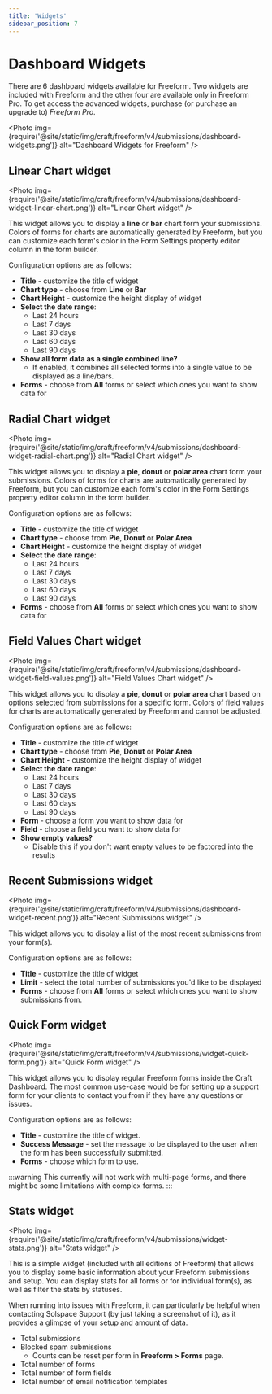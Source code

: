 ```yaml
---
title: 'Widgets'
sidebar_position: 7
---
```



# Dashboard Widgets<Badge type="pro" text="Pro" />

There are 6 dashboard widgets available for Freeform. Two widgets are included with Freeform and the other four are available only in Freeform Pro. To get access the advanced widgets, purchase (or purchase an upgrade to) _Freeform Pro_.

<Photo
  img={require('@site/static/img/craft/freeform/v4/submissions/dashboard-widgets.png')}
  alt="Dashboard Widgets for Freeform"
/>

## Linear Chart widget<Badge type="pro" text="Pro" />

<Photo
  img={require('@site/static/img/craft/freeform/v4/submissions/dashboard-widget-linear-chart.png')}
  alt="Linear Chart widget"
/>

This widget allows you to display a **line** or **bar** chart form your submissions. Colors of forms for charts are automatically generated by Freeform, but you can customize each form's color in the Form Settings property editor column in the form builder.

Configuration options are as follows:

- **Title** - customize the title of widget
- **Chart type** - choose from **Line** or **Bar**
- **Chart Height** - customize the height display of widget
- **Select the date range**:
  - Last 24 hours
  - Last 7 days
  - Last 30 days
  - Last 60 days
  - Last 90 days
- **Show all form data as a single combined line?**
  - If enabled, it combines all selected forms into a single value to be displayed as a line/bars.
- **Forms** - choose from **All** forms or select which ones you want to show data for

## Radial Chart widget<Badge type="pro" text="Pro" />

<Photo
  img={require('@site/static/img/craft/freeform/v4/submissions/dashboard-widget-radial-chart.png')}
  alt="Radial Chart widget"
/>

This widget allows you to display a **pie**, **donut** or **polar area** chart form your submissions. Colors of forms for charts are automatically generated by Freeform, but you can customize each form's color in the Form Settings property editor column in the form builder.

Configuration options are as follows:

- **Title** - customize the title of widget
- **Chart type** - choose from **Pie**, **Donut** or **Polar Area**
- **Chart Height** - customize the height display of widget
- **Select the date range**:
  - Last 24 hours
  - Last 7 days
  - Last 30 days
  - Last 60 days
  - Last 90 days
- **Forms** - choose from **All** forms or select which ones you want to show data for

## Field Values Chart widget<Badge type="pro" text="Pro" />

<Photo
  img={require('@site/static/img/craft/freeform/v4/submissions/dashboard-widget-field-values.png')}
  alt="Field Values Chart widget"
/>

This widget allows you to display a **pie**, **donut** or **polar area** chart based on options selected from submissions for a specific form. Colors of field values for charts are automatically generated by Freeform and cannot be adjusted.

Configuration options are as follows:

- **Title** - customize the title of widget
- **Chart type** - choose from **Pie**, **Donut** or **Polar Area**
- **Chart Height** - customize the height display of widget
- **Select the date range**:
  - Last 24 hours
  - Last 7 days
  - Last 30 days
  - Last 60 days
  - Last 90 days
- **Form** - choose a form you want to show data for
- **Field** - choose a field you want to show data for
- **Show empty values?**
  - Disable this if you don't want empty values to be factored into the results

## Recent Submissions widget<Badge type="pro" text="Pro" />

<Photo
  img={require('@site/static/img/craft/freeform/v4/submissions/dashboard-widget-recent.png')}
  alt="Recent Submissions widget"
/>

This widget allows you to display a list of the most recent submissions from your form(s).

Configuration options are as follows:

- **Title** - customize the title of widget
- **Limit** - select the total number of submissions you'd like to be displayed
- **Forms** - choose from **All** forms or select which ones you want to show submissions from.

## Quick Form widget<Badge type="pro" text="Pro" /><Badge type="feature" text="2.5.0+" />

<Photo
  img={require('@site/static/img/craft/freeform/v4/submissions/widget-quick-form.png')}
  alt="Quick Form widget"
/>

This widget allows you to display regular Freeform forms inside the Craft Dashboard. The most common use-case would be for setting up a support form for your clients to contact you from if they have any questions or issues.

Configuration options are as follows:

- **Title** - customize the title of widget.
- **Success Message** - set the message to be displayed to the user when the form has been successfully submitted.
- **Forms** - choose which form to use.

:::warning
This currently will not work with multi-page forms, and there might be some limitations with complex forms.
:::

## Stats widget

<Photo
  img={require('@site/static/img/craft/freeform/v4/submissions/widget-stats.png')}
  alt="Stats widget"
/>

This is a simple widget (included with all editions of Freeform) that allows you to display some basic information about your Freeform submissions and setup. You can display stats for all forms or for individual form(s), as well as filter the stats by statuses.

When running into issues with Freeform, it can particularly be helpful when contacting Solspace Support (by just taking a screenshot of it), as it provides a glimpse of your setup and amount of data.

- Total submissions
- Blocked spam submissions
  - Counts can be reset per form in **Freeform > Forms** page.
- Total number of forms
- Total number of form fields
- Total number of email notification templates
